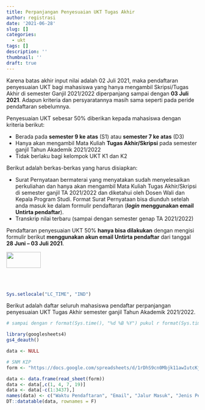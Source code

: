```yaml
---
title: Perpanjangan Penyesuaian UKT Tugas Akhir
author: registrasi
date: '2021-06-28'
slug: []
categories:
  - ukt
tags: []
description: ''
thumbnail: ''
draft: true
---
```


Karena batas akhir input nilai adalah 02 Juli 2021, maka pendaftaran penyesuaian UKT bagi mahasiswa yang hanya mengambil Skripsi/Tugas Akhir di semester Ganjil 2021/2022 diperpanjang sampai dengan **03 Juli 2021**. Adapun kriteria dan persyaratannya masih sama seperti pada peride pendaftaran sebelumnya.

Penyesuaian UKT sebesar 50% diberikan kepada mahasiswa dengan kriteria berikut:

-   Berada pada **semester 9 ke atas** (S1) atau **semester 7 ke atas** (D3)
-   Hanya akan mengambil Mata Kuliah **Tugas Akhir/Skripsi** pada semester ganjil Tahun Akademik 2021/2022
-   Tidak berlaku bagi kelompok UKT K1 dan K2

Berikut adalah berkas-berkas yang harus disiapkan:

-   Surat Pernyataan bermaterai yang menyatakan sudah menyelesaikan perkuliahan dan hanya akan mengambil Mata Kuliah Tugas Akhir/Skripsi di semester ganjil TA 2021/2022 dan diketahui oleh Dosen Wali dan Kepala Program Studi. Format Surat Pernyataan bisa diunduh setelah anda masuk ke dalam formulir pendaftaran (***login*** **menggunakan email Untirta pendaftar**).
-   Transkrip nilai terbaru (sampai dengan semester genap TA 2021/2022)

Pendaftaran penyesuaian UKT 50% **hanya bisa dilakukan** dengan mengisi formulir berikut **menggunakan akun email Untirta pendaftar** dari tanggal **28 Juni -- 03 Juli 2021**.

[![](images/daftar.jpg){width="90" height="42"}](https://docs.google.com/forms/d/e/1FAIpQLSeAnQCdl3no90vsZ6gAPBfJkrCNQOoz9AEYgQufDQ9xyj_eQg/viewform)

<br><br>

```r
Sys.setlocale("LC_TIME", "IND") 
```

Berikut adalah daftar seluruh mahasiswa pendaftar perpanjangan penyesuaian UKT Tugas Akhir semester ganjil Tahun Akademik 2021/2022.

```r
# sampai dengan r format(Sys.time(), "%d %B %Y") pukul r format(Sys.time(), "%X") 

library(googlesheets4)
gs4_deauth()

data <- NULL

# SNM KIP
form <- "https://docs.google.com/spreadsheets/d/1rDhS9cn0Mbjk11awIutcKjrZdbrtQx2uBlbl8Fiv-yQ/edit?usp=sharing"

data <- data.frame(read_sheet(form))
data <- data[,c(1, 4, 7, 19)]
data <- data[-c(1:3437),]
names(data) <- c("Waktu Pendaftaran", "Email", "Jalur Masuk", "Jenis Penyesuaian")
DT::datatable(data, rownames = F)

```
